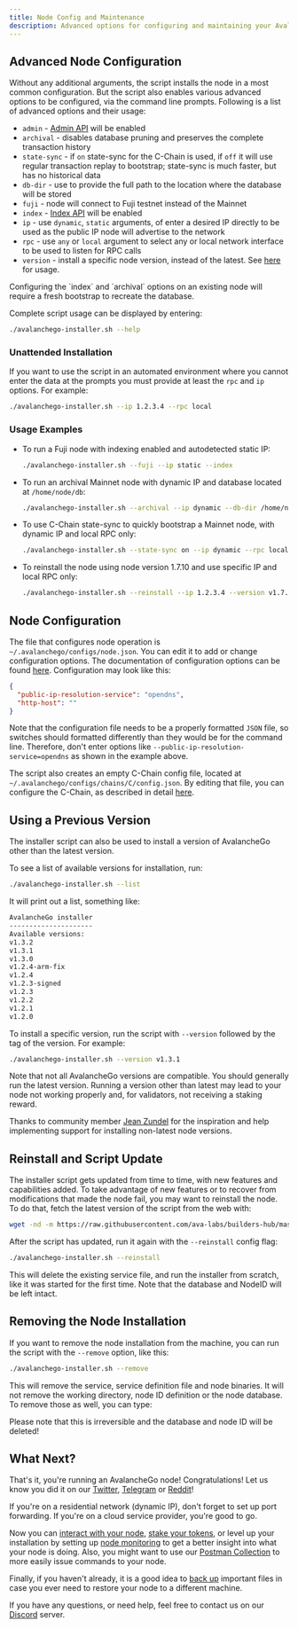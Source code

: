 ```yaml
---
title: Node Config and Maintenance
description: Advanced options for configuring and maintaining your AvalancheGo node.
---
```


## Advanced Node Configuration

Without any additional arguments, the script installs the node in a most common configuration. But the script also enables various advanced options to be configured, via the command line prompts. Following is a list of advanced options and their usage:

- `admin` - [Admin API](/docs/api-reference/admin-api) will be enabled
- `archival` - disables database pruning and preserves the complete transaction history
- `state-sync` - if `on` state-sync for the C-Chain is used, if `off` it will use regular transaction replay to bootstrap; state-sync is much faster, but has no historical data
- `db-dir` - use to provide the full path to the location where the database will be stored
- `fuji` - node will connect to Fuji testnet instead of the Mainnet
- `index` - [Index API](/docs/api-reference/index-api) will be enabled
- `ip` - use `dynamic`, `static` arguments, of enter a desired IP directly to be used as the public IP node will advertise to the network
- `rpc` - use `any` or `local` argument to select any or local network interface to be used to listen for RPC calls
- `version` - install a specific node version, instead of the latest. See [here](#using-a-previous-version) for usage.

<Callout title="Note">
Configuring the `index` and `archival` options on an existing node will require a fresh bootstrap to recreate the database.
</Callout>

Complete script usage can be displayed by entering:

```bash
./avalanchego-installer.sh --help
```

### Unattended Installation[​](#unattended-installation "Direct link to heading")

If you want to use the script in an automated environment where you cannot enter the data at the prompts you must provide at least the `rpc` and `ip` options. For example:

```bash
./avalanchego-installer.sh --ip 1.2.3.4 --rpc local
```

### Usage Examples[​](#usage-examples "Direct link to heading")

- To run a Fuji node with indexing enabled and autodetected static IP:        
    ```bash
    ./avalanchego-installer.sh --fuji --ip static --index
    ```   
- To run an archival Mainnet node with dynamic IP and database located at `/home/node/db`:      
    ```bash
    ./avalanchego-installer.sh --archival --ip dynamic --db-dir /home/node/db
    ```  
- To use C-Chain state-sync to quickly bootstrap a Mainnet node, with dynamic IP and local RPC only:       
    ```bash
    ./avalanchego-installer.sh --state-sync on --ip dynamic --rpc local
    ```   
- To reinstall the node using node version 1.7.10 and use specific IP and local RPC only:     
    ```bash
    ./avalanchego-installer.sh --reinstall --ip 1.2.3.4 --version v1.7.10 --rpc local
    ```

Node Configuration[​](#node-configuration "Direct link to heading")
-------------------------------------------------------------------

The file that configures node operation is `~/.avalanchego/configs/node.json`. You can edit it to add or change configuration options. The documentation of configuration options can be found [here](/docs/nodes/configure/configs-flags). Configuration may look like this:

```json
{
  "public-ip-resolution-service": "opendns",
  "http-host": ""
}
```

Note that the configuration file needs to be a properly formatted `JSON` file, so switches should formatted differently than they would be for the command line. Therefore, don't enter options like `--public-ip-resolution-service=opendns` as shown in the example above.

The script also creates an empty C-Chain config file, located at `~/.avalanchego/configs/chains/C/config.json`. By editing that file, you can configure the C-Chain, as described in detail [here](/docs/nodes/configure/configs-flags).

Using a Previous Version[​](#using-a-previous-version "Direct link to heading")
-------------------------------------------------------------------------------

The installer script can also be used to install a version of AvalancheGo other than the latest version.

To see a list of available versions for installation, run:

```bash
./avalanchego-installer.sh --list
```

It will print out a list, something like:

```bash
AvalancheGo installer
---------------------
Available versions:
v1.3.2
v1.3.1
v1.3.0
v1.2.4-arm-fix
v1.2.4
v1.2.3-signed
v1.2.3
v1.2.2
v1.2.1
v1.2.0
```

To install a specific version, run the script with `--version` followed by the tag of the version. For example:

```bash
./avalanchego-installer.sh --version v1.3.1
```

<Callout type="warn">
Note that not all AvalancheGo versions are compatible. You should generally run the latest version. Running a version other than latest may lead to your node not working properly and, for validators, not receiving a staking reward.
</Callout>

Thanks to community member [Jean Zundel](https://github.com/jzu) for the inspiration and help implementing support for installing non-latest node versions.

Reinstall and Script Update[​](#reinstall-and-script-update "Direct link to heading")
-------------------------------------------------------------------------------------

The installer script gets updated from time to time, with new features and capabilities added. To take advantage of new features or to recover from modifications that made the node fail, you may want to reinstall the node. To do that, fetch the latest version of the script from the web with:

```bash
wget -nd -m https://raw.githubusercontent.com/ava-labs/builders-hub/master/scripts/avalanchego-installer.sh
```

After the script has updated, run it again with the `--reinstall` config flag:

```bash
./avalanchego-installer.sh --reinstall
```

This will delete the existing service file, and run the installer from scratch, like it was started for the first time. Note that the database and NodeID will be left intact.

Removing the Node Installation[​](#removing-the-node-installation "Direct link to heading")
-------------------------------------------------------------------------------------------

If you want to remove the node installation from the machine, you can run the script with the `--remove` option, like this:

```bash
./avalanchego-installer.sh --remove
```

This will remove the service, service definition file and node binaries. It will not remove the working directory, node ID definition or the node database. To remove those as well, you can type:


<Callout type="warn">
Please note that this is irreversible and the database and node ID will be deleted!
</Callout>

What Next?[​](#what-next "Direct link to heading")
--------------------------------------------------

That's it, you're running an AvalancheGo node! Congratulations! Let us know you did it on our [Twitter](https://x.com/avax), [Telegram](https://t.me/avalancheavax) or [Reddit](https://www.reddit.com/r/Avax/)!

If you're on a residential network (dynamic IP), don't forget to set up port forwarding. If you're on a cloud service provider, you're good to go.

Now you can [interact with your node](/docs/api-reference/standards/guides/issuing-api-calls), [stake your tokens](/docs/nodes/validate/what-is-staking), or level up your installation by setting up [node monitoring](/docs/nodes/maintain/monitoring) to get a better insight into what your node is doing. Also, you might want to use our [Postman Collection](/docs/tooling/avalanche-postman/add-postman-collection) to more easily issue commands to your node.

Finally, if you haven't already, it is a good idea to [back up](/docs/nodes/maintain/backup-restore) important files in case you ever need to restore your node to a different machine.

If you have any questions, or need help, feel free to contact us on our [Discord](https://chat.avalabs.org/) server.